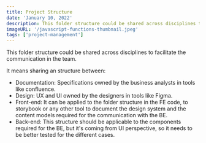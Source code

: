 ```yaml
---
title: Project Structure
date: 'January 10, 2022'
description: This folder structure could be shared across disciplines to facilitate the communication in the team.
imageURL: '/javascript-functions-thumbnail.jpeg'
tags: ['project-management']
---
```


This folder structure could be shared across disciplines to facilitate the communication in the team.

It means sharing an structure between:

- Documentation: Specifications owned by the business analysts in tools like confluence.
- Design: UX and UI owned by the designers in tools like Figma.
- Front-end: It can be applied to the folder structure in the FE code, to storybook or any other tool to document the design system and the content models required for the communication with the BE.
- Back-end: This structure should be applicable to the components required for the BE, but it's coming from UI perspective, so it needs to be better tested for the different cases.
